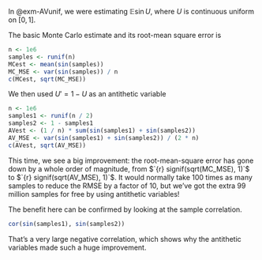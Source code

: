 In @exm-AVunif, we were estimating $\mathbb E \sin U$, where $U$ is continuous uniform on $[0,1]$.

The basic Monte Carlo estimate and its root-mean square error is

```r
n <- 1e6
samples <- runif(n)
MCest <- mean(sin(samples))
MC_MSE <- var(sin(samples)) / n
c(MCest, sqrt(MC_MSE))
```

We then used $U' = 1 - U$ as an antithetic variable

```r
n <- 1e6
samples1 <- runif(n / 2)
samples2 <- 1 - samples1
AVest <- (1 / n) * sum(sin(samples1) + sin(samples2))
AV_MSE <- var(sin(samples1) + sin(samples2)) / (2 * n)
c(AVest, sqrt(AV_MSE))
```

This time, we see a big improvement: the root-mean-square error has gone down by a whole order of magnitude, from $`{r} signif(sqrt(MC_MSE), 1)`$ to $`{r} signif(sqrt(AV_MSE), 1)`$. It would normally take 100 times as many samples to reduce the RMSE by a factor of 10, but we've got the extra 99 million samples for free by using antithetic variables!

The benefit here can be confirmed by looking at the sample correlation.

```r
cor(sin(samples1), sin(samples2))
```

That's a very large negative correlation, which shows why the antithetic variables made such a huge improvement.
